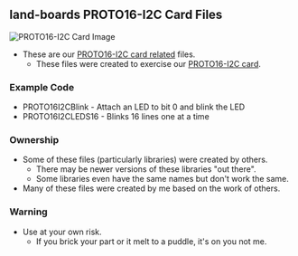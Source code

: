 == land-boards PROTO16-I2C Card Files ==

<img src="http://land-boards.com/blwiki/images/e/e1/Proto16-I2C-P1010411-640px.jpg" alt="PROTO16-I2C Card Image"></img>

* These are our [http://land-boards.com/blwiki/index.php?title=PROTO16-I2C PROTO16-I2C card related] files.
** These files were created to exercise our [http://land-boards.com/blwiki/index.php?title=PROTO16-I2C PROTO16-I2C card].

=== Example Code ===

* PROTO16I2CBlink - Attach an LED to bit 0 and blink the LED
* PROTO16I2CLEDS16 - Blinks 16 lines one at a time

=== Ownership ===

* Some of these files (particularly libraries) were created by others.
** There may be newer versions of these libraries "out there".
** Some libraries even have the same names but don't work the same.
* Many of these files were created by me based on the work of others.

=== Warning ===

* Use at your own risk.
** If you brick your part or it melt to a puddle, it's on you not me.
